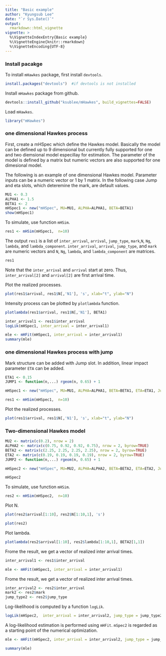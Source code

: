 ```yaml
---
title: "Basic example"
author: "Kyungsub Lee"
date: "`r Sys.Date()`"
output: 
  rmarkdown::html_vignette
vignette: >
  %\VignetteIndexEntry{Basic example}
  %\VignetteEngine{knitr::rmarkdown}
  %\VignetteEncoding{UTF-8}
---
```


### Install pacakge

To install ```mHawkes``` package, first install ```devtools```.

```r
install.packages("devtools")  #if devtools is not installed
```

Install ```mHawkes``` package from github.

```r
devtools::install_github("ksublee/mHawkes", build_vignettes=FALSE)
```

Load ```mHawkes```.

```r
library("mHawkes")
```

### one dimensional Hawkes process

First, create a mHSpec which define the Hawkes model.
Basically the model can be defined up to 9 dimensional 
but currently fully supported for one and two diemsional model especillay for estimation.
The parameter of the model is defined by a matrix but numeric vectors are also supported for one dimesional model.

The following is an example of one dimensional Hawkes model.
Parameter inputs can be a numeric vector or 1 by 1 matrix.
In the following case Jump and eta slots, which deteremine the mark, are default values.

```r
MU1 <- 0.3
ALPHA1 <- 1.5
BETA1 <- 2
mHSpec1 <- new("mHSpec", MU=MU1, ALPHA=ALPHA1, BETA=BETA1)
show(mHSpec1)
```

To simulate, use function ```mHSim```.

```r
res1 <- mHSim(mHSpec1,  n=10)
```


The output ```res1``` is a list of ```inter_arrival```, ```arrival```, ```jump_type```, ```mark```,```N```, ```Ng```, ```lambda```, and ```lambda_component```.
```inter_arrival```, ```arrival```, ```jump_type```, and ```mark``` are numeric vectors
and ```N```, ```Ng```, ```lambda```, and ```lambda_component``` are matrices.

```r
res1
```

Note that the ```inter_arrival``` and ```arrival``` start at zero.
Thus, ```inter_arrival[2]``` and ```arrival[2]``` are first arrival time.


Plot the realized processes.
```r
plot(res1$arrival, res1$N[,'N1'], 's', xlab="t", ylab="N")
```
Intensity process can be plotted by ```plotlambda``` function.

```r
plotlambda(res1$arrival, res1$N[,'N1'], BETA1)
```

```r
inter_arrival1 <- res1$inter_arrival
logLik(mHSpec1, inter_arrival = inter_arrival1)
```



```r
mle <- mHFit(mHSpec1, inter_arrival = inter_arrival1)
summary(mle)
```


### one dimensional Hawkes process with jump

Mark structure can be added with Jump slot.
In addition, linear impact parameter ```ETA``` can be added.

```r
ETA1 <- 0.15
JUMP1 <- function(n,...) rgeom(n, 0.65) + 1

mHSpec1 <- new("mHSpec", MU=MU1, ALPHA=ALPHA1, BETA=BETA1, ETA=ETA1, Jump =JUMP1)
```
```r
res1 <- mHSim(mHSpec1,  n=10)
```


Plot the realized processes.

```r
plot(res1$arrival, res1$N[,'N1'], 's', xlab="t", ylab="N")
```


### Two-dimensional Hawkes model

```r
MU2 <- matrix(c(0.2), nrow = 2)
ALPHA2 <- matrix(c(0.75, 0.92, 0.92, 0.75), nrow = 2, byrow=TRUE)
BETA2 <- matrix(c(2.25, 2.25, 2.25, 2.25), nrow = 2, byrow=TRUE)
ETA2 <- matrix(c(0.19, 0.19, 0.19, 0.19), nrow = 2, byrow=TRUE)
JUMP2 <- function(n,...) rgeom(n, 0.65) + 1

mHSpec2 <- new("mHSpec", MU=MU2, ALPHA=ALPHA2, BETA=BETA2, ETA=ETA2, Jump =JUMP2)
```

```r
mHSpec2
```

To simulate, use function ```mHSim```.

```r
res2 <- mHSim(mHSpec2,  n=10)
```

Plot N.

```r
plot(res2$arrival[1:10], res2$N[1:10,1], 's')
```

```r
plot(res2)
```


Plot lambda.

```r
plotlambda(res2$arrival[1:10], res2$lambda[1:10,1], BETA2[1,1])
```

Frome the result, we get a vector of realized inter arrival times.
```r
inter_arrival1 <- res1$inter_arrival
```
```r
mle <- mHFit(mHSpec1, inter_arrival = inter_arrival1)
```

Frome the result, we get a vector of realized inter arrival times.
```r
inter_arrival2 <- res2$inter_arrival
mark2 <- res2$mark
jump_type2 <- res2$jump_type
```


Log-likelihood is computed by a function ```logLik```.
```r
logLik(mHSpec2,  inter_arrival = inter_arrival2, jump_type = jump_type2, mark = mark2)
```

A log-likelihood estimation is performed using ```mHFit```.
```mSpec2``` is regarded as a starting point of the numerical optimization.

```r
mle <- mHFit(mHSpec2, inter_arrival = inter_arrival2, jump_type = jump_type2, mark = mark2, constraint=FALSE)
```
```r
summary(mle)
```

